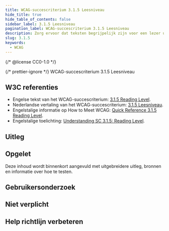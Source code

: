 ```yaml
---
title: WCAG-succescriterium 3.1.5 Leesniveau
hide_title: true
hide_table_of_contents: false
sidebar_label: 3.1.5 Leesniveau
pagination_label: WCAG-succescriterium 3.1.5 Leesniveau
description: Zorg ervoor dat teksten begrijpelijk zijn voor een lezer uit de tweede klas van het middelbaar onderwijs. Als de tekst moeilijker is, bied dan ook een eenvoudig leesbare versie van de tekst aan als alternatief.
slug: 3.1.5
keywords:
  - WCAG
---
```


{/* @license CC0-1.0 */}


{/* prettier-ignore */}
<WcagHeadingGroup level={1} conformanceLevel="Niveau AAA">WCAG-succescriterium 3.1.5 Leesniveau</WcagHeadingGroup>

## W3C referenties

- Engelse tekst van het WCAG-succescriterium: [<span lang="en">3.1.5 Reading Level</span>](https://www.w3.org/TR/WCAG22/#reading-level).
- Nederlandse vertaling van het WCAG-succescriterium: [3.1.5 Leesniveau](https://www.w3.org/Translations/WCAG22-nl/#leesniveau).
- Engelstalige informatie op <span lang="en">How to Meet WCAG</span>: [<span lang="en">Quick Reference 3.1.5 Reading Level</span>](https://www.w3.org/WAI/WCAG22/quickref/#reading-level).
- Engelstalige toelichting: [<span lang="en">Understanding SC 3.1.5: Reading Level</span>](https://www.w3.org/WAI/WCAG22/Understanding/reading-level.html).

## Uitleg

<Summary />

## Opgelet

Deze inhoud wordt binnenkort aangevuld met uitgebreidere uitleg, bronnen en informatie over hoe te testen.

## Gebruikersonderzoek

<CTAGebruikersonderzoek />

## Niet verplicht

<SpotlightSection>
  <Markdown omitH1 headinglevel={3}>
    <Disclaimer />
  </Markdown>
</SpotlightSection>

## Help richtlijn verbeteren

<Markdown omitH1 headinglevel={3}>
  <WCAGFooterInfo />
</Markdown>
